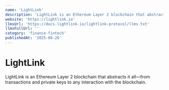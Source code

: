 ```yaml
---
name: 'LightLink'
description: 'LightLink is an Ethereum Layer 2 blockchain that abstracts it all—from transactions and private keys to any interaction with the blockchain.'
website: 'https://lightlink.io'
llmsUrl: 'https://docs.lightlink.io/lightlink-protocol/llms.txt'
llmsFullUrl: ''
category: 'finance-fintech'
publishedAt: '2025-08-26'
---
```


# LightLink

LightLink is an Ethereum Layer 2 blockchain that abstracts it all—from transactions and private keys to any interaction with the blockchain.
